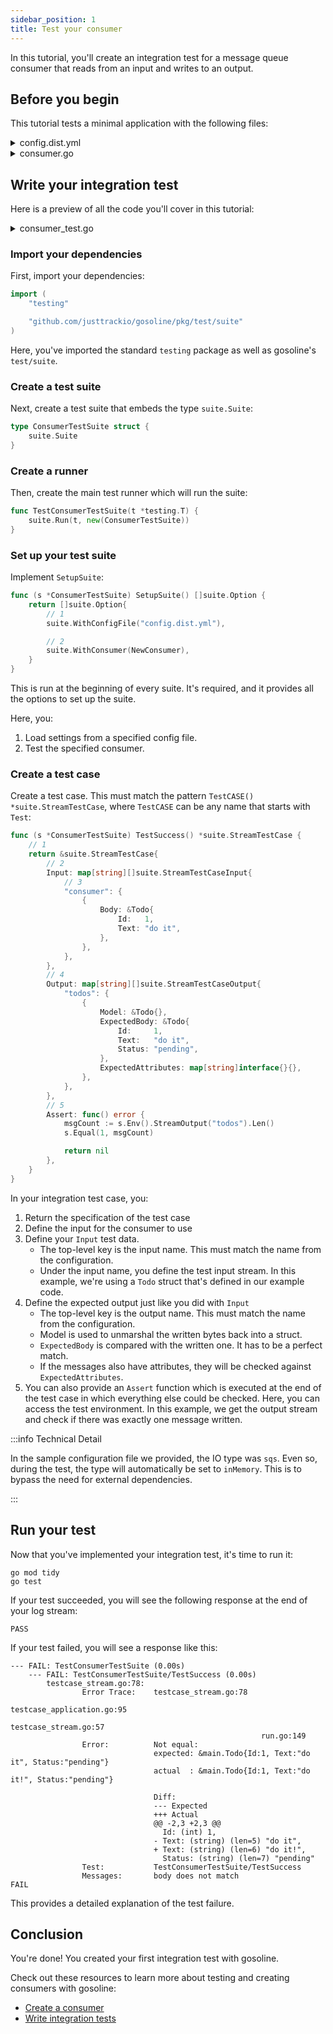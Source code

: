 ```yaml
---
sidebar_position: 1
title: Test your consumer
---
```



In this tutorial, you'll create an integration test for a message queue consumer that reads from an input and writes to an output.

## Before you begin

This tutorial tests a minimal application with the following files:

<details><summary>config.dist.yml</summary>

<CodeBlock showLineNumbers language="yaml">{ConfigDist}</CodeBlock>

</details>

<details><summary>consumer.go</summary>

<CodeBlock showLineNumbers language="go" title="consumer.go">{Consumer}</CodeBlock>

</details>


## Write your integration test

Here is a preview of all the code you'll cover in this tutorial:

<details><summary>consumer_test.go</summary>

<CodeBlock showLineNumbers language="go">{ConsumerTest}</CodeBlock>

</details>

### Import your dependencies

First, import your dependencies:

```go
import (
	"testing"

	"github.com/justtrackio/gosoline/pkg/test/suite"
)
```

Here, you've imported the standard `testing` package as well as gosoline's `test/suite`.

### Create a test suite

Next, create a test suite that embeds the type `suite.Suite`:

```go
type ConsumerTestSuite struct {
	suite.Suite
}
```

### Create a runner

Then, create the main test runner which will run the suite:

```go
func TestConsumerTestSuite(t *testing.T) {
	suite.Run(t, new(ConsumerTestSuite))
}
```

### Set up your test suite

Implement `SetupSuite`:

```go
func (s *ConsumerTestSuite) SetupSuite() []suite.Option {
	return []suite.Option{
		// 1
		suite.WithConfigFile("config.dist.yml"),

		// 2
		suite.WithConsumer(NewConsumer),
	}
}
```

This is run at the beginning of every suite. It's required, and it provides all the options to set up the suite. 

Here, you:

1. Load settings from a specified config file.
2. Test the specified consumer.

### Create a test case

Create a test case. This must match the pattern `TestCASE() *suite.StreamTestCase`, where `TestCASE` can be any name that starts with `Test`:

```go
func (s *ConsumerTestSuite) TestSuccess() *suite.StreamTestCase {
	// 1
	return &suite.StreamTestCase{
		// 2
		Input: map[string][]suite.StreamTestCaseInput{
            // 3
			"consumer": {
				{					
					Body: &Todo{
						Id:   1,
						Text: "do it",
					},
				},
			},
		},
		// 4
		Output: map[string][]suite.StreamTestCaseOutput{
			"todos": {
				{					
					Model: &Todo{},				
					ExpectedBody: &Todo{
						Id:     1,
						Text:   "do it",
						Status: "pending",
					},					
					ExpectedAttributes: map[string]interface{}{},
				},
			},
		},
        // 5
		Assert: func() error {
			msgCount := s.Env().StreamOutput("todos").Len()
			s.Equal(1, msgCount)

			return nil
		},
	}
}
```

In your integration test case, you:

1. Return the specification of the test case
2. Define the input for the consumer to use
3. Define your `Input` test data. 
    - The top-level key is the input name. This must match the name from the configuration.
    - Under the input name, you define the test input stream. In this example, we're using a `Todo` struct that's defined in our example code.
4. Define the expected output just like you did with `Input`
    - The top-level key is the output name. This must match the name from the configuration.
    - Model is used to unmarshal the written bytes back into a struct.
    - `ExpectedBody` is compared with the written one. It has to be a perfect match.
    - If the messages also have attributes, they will be checked against `ExpectedAttributes`.
5. You can also provide an `Assert` function which is executed at the end of the test case in which everything else could be checked. Here, you can access the test environment. In this example, we get the output stream and check if there was exactly one message written.


:::info Technical Detail

In the sample configuration file we provided, the IO type was `sqs`. Even so, during the test, the type will automatically be set to `inMemory`. This is to bypass the need for external dependencies.

:::

## Run your test

Now that you've implemented your integration test, it's time to run it:

```shell
go mod tidy
go test
```

If your test succeeded, you will see the following response at the end of your log stream:

```shell
PASS
```

If your test failed, you will see a response like this:

```shell 
--- FAIL: TestConsumerTestSuite (0.00s)
    --- FAIL: TestConsumerTestSuite/TestSuccess (0.00s)
        testcase_stream.go:78: 
                Error Trace:    testcase_stream.go:78
                                                        testcase_application.go:95
                                                        testcase_stream.go:57
                                                        run.go:149
                Error:          Not equal: 
                                expected: &main.Todo{Id:1, Text:"do it", Status:"pending"}
                                actual  : &main.Todo{Id:1, Text:"do it!", Status:"pending"}
                            
                                Diff:
                                --- Expected
                                +++ Actual
                                @@ -2,3 +2,3 @@
                                  Id: (int) 1,
                                - Text: (string) (len=5) "do it",
                                + Text: (string) (len=6) "do it!",
                                  Status: (string) (len=7) "pending"
                Test:           TestConsumerTestSuite/TestSuccess
                Messages:       body does not match
FAIL
```

This provides a detailed explanation of the test failure.

## Conclusion

You're done! You created your first integration test with gosoline.

Check out these resources to learn more about testing and creating consumers with gosoline:

- [Create a consumer](/quickstart/create-a-consumer)
- [Write integration tests](/how-to/write-integration-tests)